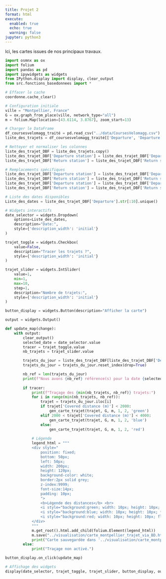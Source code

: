 ```yaml
---
title: Projet 2
format: html
execute:
  enabled: true
  echo: true
  warning: false
jupyter: python3
---
```


Ici, les cartes issues de nos principaux travaux.

```python
import osmnx as ox
import folium
import pandas as pd
import ipywidgets as widgets
from IPython.display import display, clear_output
from src.fonctions_basedonnees import *

# Effacer le cache
coordonne.cache_clear()

# Configuration initiale
ville = "Montpellier, France"
G = ox.graph_from_place(ville, network_type="all")
m = folium.Map(location=[43.6114, 3.8767], zoom_start=13)

# Charger le DataFrame
df_coursesvelomagg_traité = pd.read_csv("../data/CoursesVelomagg.csv").dropna()
liste_des_trajets = df_coursesvelomagg_traité[['Departure', 'Departure station', 'Return station', 'Covered distance (m)', 'Duration (sec.)']]

# Nettoyer et normaliser les colonnes
liste_des_trajet_DBF = liste_des_trajets.copy()
liste_des_trajet_DBF['Departure station'] = liste_des_trajet_DBF['Departure station'].apply(nettoyer_adresse_normalise)
liste_des_trajet_DBF['Return station'] = liste_des_trajet_DBF['Return station'].apply(nettoyer_adresse_normalise)

# Remplacements spécifiques
liste_des_trajet_DBF['Departure station'] = liste_des_trajet_DBF['Departure station'].replace("FacdesSciences", "Faculté des sciences")
liste_des_trajet_DBF['Return station'] = liste_des_trajet_DBF['Return station'].replace("FacdesSciences", "Faculté des sciences")
liste_des_trajet_DBF['Departure station'] = liste_des_trajet_DBF['Departure station'].replace(r".*Gare Saint-Roch$", "Gare Saint-Roch", regex=True)
liste_des_trajet_DBF['Return station'] = liste_des_trajet_DBF['Return station'].replace(r".*Gare Saint-Roch$", "Gare Saint-Roch", regex=True)

# Liste des dates disponibles
Liste_des_dates = liste_des_trajet_DBF['Departure'].str[:10].unique()

# Widgets interactifs
date_selector = widgets.Dropdown(
    options=Liste_des_dates,
    description="Date:",
    style={'description_width': 'initial'}
)

trajet_toggle = widgets.Checkbox(
    value=False,
    description="Tracer les trajets ?",
    style={'description_width': 'initial'}
)

trajet_slider = widgets.IntSlider(
    value=1,
    min=1,
    max=10,
    step=1,
    description="Nombre de trajets:",
    style={'description_width': 'initial'}
)

button_display = widgets.Button(description="Afficher la carte")

output = widgets.Output()

def update_map(change):
    with output:
        clear_output()
        selected_date = date_selector.value
        tracer = trajet_toggle.value
        nb_trajets = trajet_slider.value

        trajets_du_jour = liste_des_trajet_DBF[liste_des_trajet_DBF['Departure'].str.startswith(selected_date)]
        trajets_du_jour = trajets_du_jour.reset_index(drop=True)

        nb_ref = len(trajets_du_jour)
        print(f"Nous avons {nb_ref} référence(s) pour la date {selected_date}.")
        
        if tracer:
            print(f"Traçage des {min(nb_trajets, nb_ref)} trajets:")
            for i in range(min(nb_trajets, nb_ref)):
                trajet = trajets_du_jour.iloc[i]
                if trajet['Covered distance (m)'] < 2000:
                    gen_carte_trajet(trajet, G, m, 1, 2, 'green')
                elif 2000 < trajet['Covered distance (m)'] < 4000:
                    gen_carte_trajet(trajet, G, m, 1, 2, 'blue')
                else:
                    gen_carte_trajet(trajet, G, m, 1, 2, 'red')
            
            # Légende
            legend_html = """
            <div style="
                position: fixed;
                bottom: 50px;
                left: 50px;
                width: 200px;
                height: 120px;
                background-color: white;
                border:2px solid grey;
                z-index:9999;
                font-size:14px;
                padding: 10px;
                ">
                <b>Légende des distances</b> <br>
                <i style="background:green; width: 10px; height: 10px; float: left; margin-right: 10px;"></i> Moins de 2000 m<br>
                <i style="background:blue; width: 10px; height: 10px; float: left; margin-right: 10px;"></i> Entre 2000 et 4000 m<br>
                <i style="background:red; width: 10px; height: 10px; float: left; margin-right: 10px;"></i> Plus de 4000 m<br>
            </div>
            """
            m.get_root().html.add_child(folium.Element(legend_html))
            m.save("../visualisation/carte_montpellier_trajet_via_BD.html")
            print("Carte sauvegardée dans '../visualisation/carte_montpellier_trajet_via_BD.html'.")
        else:
            print("Traçage non activé.")

button_display.on_click(update_map)

# Affichage des widgets
display(date_selector, trajet_toggle, trajet_slider, button_display, output)

```

